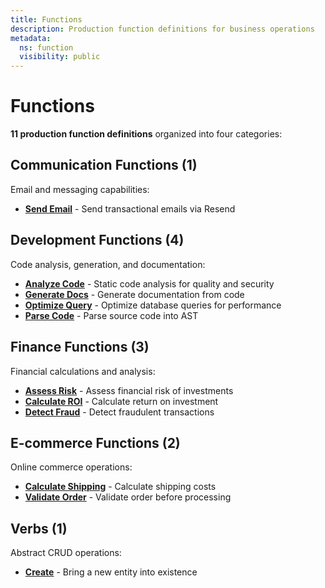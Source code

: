 ```yaml
---
title: Functions
description: Production function definitions for business operations
metadata:
  ns: function
  visibility: public
---
```


# Functions

**11 production function definitions** organized into four categories:

## Communication Functions (1)

Email and messaging capabilities:

- **[Send Email](./communication/sendEmail.mdx)** - Send transactional emails via Resend

## Development Functions (4)

Code analysis, generation, and documentation:

- **[Analyze Code](./development/analyzeCode.mdx)** - Static code analysis for quality and security
- **[Generate Docs](./development/generateDocs.mdx)** - Generate documentation from code
- **[Optimize Query](./development/optimizeQuery.mdx)** - Optimize database queries for performance
- **[Parse Code](./development/parseCode.mdx)** - Parse source code into AST

## Finance Functions (3)

Financial calculations and analysis:

- **[Assess Risk](./finance/assessRisk.mdx)** - Assess financial risk of investments
- **[Calculate ROI](./finance/calculateROI.mdx)** - Calculate return on investment
- **[Detect Fraud](./finance/detectFraud.mdx)** - Detect fraudulent transactions

## E-commerce Functions (2)

Online commerce operations:

- **[Calculate Shipping](./ecommerce/calculateShipping.mdx)** - Calculate shipping costs
- **[Validate Order](./ecommerce/validateOrder.mdx)** - Validate order before processing

## Verbs (1)

Abstract CRUD operations:

- **[Create](./verbs/create.mdx)** - Bring a new entity into existence
